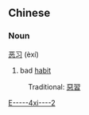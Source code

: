 ==Chinese==
===Noun===
[[恶]][[习]] (èxí)

# bad [[habit]]
:Traditional: [[惡習]]
[[Category:Chinese nouns|E-----4xi----2]]